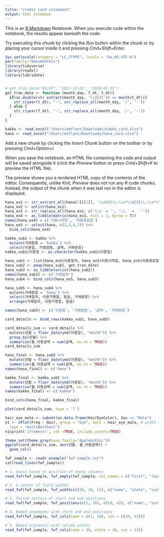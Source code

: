 ```yaml
---
title: "credit card statement"
output: html_notebook
---
```


This is an [R Markdown](http://rmarkdown.rstudio.com) Notebook. When you execute code within the notebook, the results appear beneath the code. 

Try executing this chunk by clicking the *Run* button within the chunk or by placing your cursor inside it and pressing *Cmd+Shift+Enter*. 

```r
Sys.setlocale(category = "LC_CTYPE", locale = "ko_KR.UTF-8")
par(family="NanumGothic")
library(tidyverse)
library(readxl)
library(lubridate)


# get_tran_date("01/07", "2017-12-01", "2018-01-31")
get_tran_date <- function (month_day, f_dt, t_dt){
  if(as.double(str_extract(month_day, '\\d{2}')) == month(t_dt)){
    str_c(year(t_dt), "-", str_replace_all(month_day, '/', '-'))
  } else {
    str_c(year(f_dt), "-", str_replace_all(month_day, '/', '-'))
  }
}

kakko <- read_excel("/Users/emflant/Downloads/kakko_card.xlsx")
hana <- read_excel("/Users/emflant/Downloads/hana_card.xlsx")
```

Add a new chunk by clicking the *Insert Chunk* button on the toolbar or by pressing *Cmd+Option+I*.

When you save the notebook, an HTML file containing the code and output will be saved alongside it (click the *Preview* button or press *Cmd+Shift+K* to preview the HTML file). 

The preview shows you a rendered HTML copy of the contents of the editor. Consequently, unlike *Knit*, *Preview* does not run any R code chunks. Instead, the output of the chunk when it was last run in the editor is displayed.


```r
hana_ex1 <- str_extract_all(hana[1][[1]], '\\d{4}\\.\\s*\\d{2}\\.\\s*\\d{2}')
hana_ex2 <- unlist(hana_ex1)
hana_ex3 <- str_replace_all(hana_ex2, c('\\s' = '', '\\.' =  '-'))
hana_ex4 <- as_tibble(matrix(hana_ex3, ncol = 2, byrow = T))
names(hana_ex4) = c('이용시작일', '이용종료일')
hana_ex5 <- select(hana, c(2,3,4,7)) %>%
  bind_cols(hana_ex4)

kakko_sub1 <- kakko %>%
  mutate(거래종류 = 'kakko') %>%
  select(이용일, 가맹점명, 금액, 거래종류)
kakko_sub1$이용일 <- as.character(kakko_sub1$이용일)

hana_sub1 <- list(hana_ex5$이용일자, hana_ex5$이용시작일, hana_ex5$이용종료일)
hana_sub2 <- pmap(hana_sub1, get_tran_date)
hana_sub3 <- as_tibble(unlist(hana_sub2))
names(hana_sub3) <- c('거래일자')
hana_sub4 <- bind_cols(hana_ex5, hana_sub3)

hana_sub5 <- hana_sub4 %>%
  mutate(거래종류 = 'hana') %>%
  select(거래일자, 이용가맹점, 원금, 거래종류) %>%
  arrange(거래일자, 이용가맹점, 원금)

names(hana_sub5) <- c('이용일', '가맹점명', '금액', '거래종류')

card_details <- bind_rows(kakko_sub1, hana_sub5)

card_details_sum <- card_details %>%
  mutate(년월 = floor_date(ymd(이용일), "month")) %>%
  group_by(년월) %>%
  summarise(월_이용금액 = sum(금액, na.rm = TRUE))
card_details_sum
```

```r
hana_final <- hana_sub5 %>%
  mutate(년월 = floor_date(ymd(이용일), "month")) %>%
  summarise(월_이용금액 = sum(금액, na.rm = TRUE))
names(hana_final) <- c('hana')

kakko_final <- kakko_sub1 %>%
  mutate(년월 = floor_date(ymd(이용일), "month")) %>%
  summarise(월_이용금액 = sum(금액, na.rm = TRUE))
names(kakko_final) <- c('kakko')

bind_cols(hana_final, kakko_final)

```


```r
plot(card_details_sum, type = 'l')
```

```r
hair_eye_male <- subset(as.data.frame(HairEyeColor), Sex == "Male")
n1 <- nPlot(Freq ~ Hair, group = "Eye", data = hair_eye_male, # width = 600, 
  type = 'multiBarChart')
n1$print('iframesrc', cdn =TRUE, include_assets=TRUE)
```

```r
theme_set(theme_gray(base_family="AppleGothic"))
ggplot(card_details_sum, aes(년월, 월_이용금액)) + 
  geom_col()

```


```r
fwf_sample <- readr_example("fwf-sample.txt")
cat(read_lines(fwf_sample))
```


```r
# 1. Guess based on position of empty columns
read_fwf(fwf_sample, fwf_empty(fwf_sample, col_names = c("first", "last", "state", "ssn")))
```


```r
# 2. A vector of field widths
read_fwf(fwf_sample, fwf_widths(c(20, 10, 12), c("name", "state", "ssn")))
```

```r
# 3. Paired vectors of start and end positions
read_fwf(fwf_sample, fwf_positions(c(1, 30), c(10, 42), c("name", "ssn")))
```

```r
# 4. Named arguments with start and end positions
read_fwf(fwf_sample, fwf_cols(name = c(1, 10), ssn = c(30, 42)))
```


```r
# 5. Named arguments with column widths
read_fwf(fwf_sample, fwf_cols(name = 20, state = 10, ssn = 12))
```



